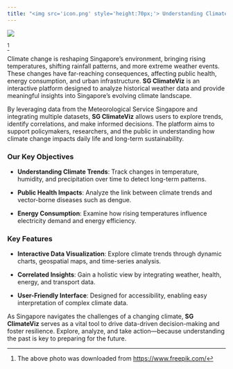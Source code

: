 ```yaml
---
title: "<img src='icon.png' style='height:70px;'> Understanding Climate Change in Singapore"
---
```


![](images/clipboard-3285200596.png)

[^1]

[^1]: The above photo was downloaded from <https://www.freepik.com/>

Climate change is reshaping Singapore’s environment, bringing rising temperatures, shifting rainfall patterns, and more extreme weather events. These changes have far-reaching consequences, affecting public health, energy consumption, and urban infrastructure. **SG ClimateViz** is an interactive platform designed to analyze historical weather data and provide meaningful insights into Singapore’s evolving climate landscape.

By leveraging data from the Meteorological Service Singapore and integrating multiple datasets, **SG ClimateViz** allows users to explore trends, identify correlations, and make informed decisions. The platform aims to support policymakers, researchers, and the public in understanding how climate change impacts daily life and long-term sustainability.

### **Our Key Objectives**

-   **Understanding Climate Trends**: Track changes in temperature, humidity, and precipitation over time to detect long-term patterns.

-   **Public Health Impacts**: Analyze the link between climate trends and vector-borne diseases such as dengue.

-   **Energy Consumption**: Examine how rising temperatures influence electricity demand and energy efficiency.

### **Key Features**

-   **Interactive Data Visualization**: Explore climate trends through dynamic charts, geospatial maps, and time-series analysis.

-   **Correlated Insights**: Gain a holistic view by integrating weather, health, energy, and transport data.

-   **User-Friendly Interface**: Designed for accessibility, enabling easy interpretation of complex climate data.

As Singapore navigates the challenges of a changing climate, **SG ClimateViz** serves as a vital tool to drive data-driven decision-making and foster resilience. Explore, analyze, and take action—because understanding the past is key to preparing for the future.
